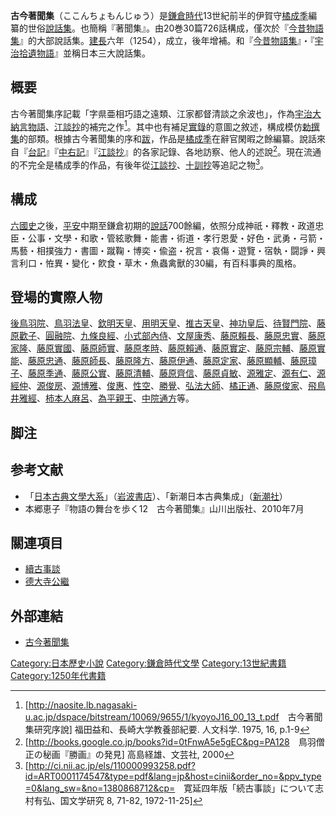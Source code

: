 '''古今著聞集'''（ここんちょもんじゅう）是[[鎌倉時代|鎌倉時代]]13世紀前半的伊賀守[[橘成季|橘成季]]編纂的世俗[[說話集|說話集]]。也簡稱『著聞集』。由20巻30篇726話構成，僅次於『[[今昔物語集|今昔物語集]]』的大部說話集。[[建長|建長]]六年（1254），成立，後年增補。和『[[今昔物語集|今昔物語集]]』・『[[宇治拾遺物語|宇治拾遺物語]]』並稱日本三大說話集。

==概要==
古今著聞集序記載「字県亜相巧語之遠類、江家都督清談之余波也」，作為[[宇治大納言物語|宇治大納言物語]]、[[江談抄|江談抄]]的補完之作<ref>[http://naosite.lb.nagasaki-u.ac.jp/dspace/bitstream/10069/9655/1/kyoyoJ16_00_13_t.pdf　古今著聞集研究序說] {{Wayback|url=http://naosite.lb.nagasaki-u.ac.jp/dspace/bitstream/10069/9655/1/kyoyoJ16_00_13_t.pdf |date=20131004220452 }} 福田益和、長崎大学教養部紀要. 人文科学. 1975, 16, p.1-9</ref>。其中也有補足[[實錄|實錄]]的意圖之敘述，構成模仿[[勅撰和歌集|勅撰集]]的部類。根據古今著聞集的序和[[跋|跋]]，作品是[[橘成季|橘成季]]在辭官閑暇之餘編纂。說話來自『[[台記|台記]]』『[[中右記|中右記]]』『[[江談抄|江談抄]]』的各家記錄、各地訪察、他人的述說<ref>[http://books.google.co.jp/books?id=0tFnwA5e5gEC&pg=PA128　鳥羽僧正の秘画『勝画』の発見] {{Wayback|url=http://books.google.co.jp/books?id=0tFnwA5e5gEC&pg=PA128 |date=20150402142817 }}高島経雄、文芸社, 2000</ref>。現在流通的不完全是橘成季的作品，有後年從[[江談抄|江談抄]]、[[十訓抄|十訓抄]]等追記之物<ref>[http://ci.nii.ac.jp/els/110000993258.pdf?id=ART0001174547&type=pdf&lang=jp&host=cinii&order_no=&ppv_type=0&lang_sw=&no=1380868712&cp=　寛延四年版「続古事談」について志村有弘、国文学研究 8, 71-82, 1972-11-25]{{Dead link|date=2019年5月 |bot=InternetArchiveBot |fix-attempted=yes }}</ref>。

==構成==
[[六國史|六國史]]之後，[[平安時代|平安]]中期至鎌倉初期的[[說話|說話]]700餘編，依照分成神祇・釋教・政道忠臣・公事・文學・和歌・管絃歌舞・能書・術道・孝行恩愛・好色・武勇・弓箭・馬藝・相撲強力・書圖・蹴鞠・博奕・偸盗・祝言・哀傷・遊覽・宿執・闘諍・興言利口・恠異・變化・飮食・草木・魚蟲禽獸的30編，有百科事典的風格。

==登場的實際人物==
[[後鳥羽天皇|後鳥羽院]]、[[鳥羽天皇|鳥羽法皇]]、[[欽明天皇|欽明天皇]]、[[用明天皇|用明天皇]]、[[推古天皇|推古天皇]]、[[神功皇后|神功皇后]]、[[待賢門院|待賢門院]]、[[藤原歡子|藤原歡子]]、[[圓融院|圓融院]]、[[九條良經|九條良經]]、[[小式部內侍|小式部內侍]]、[[文屋康秀|文屋康秀]]、[[藤原賴長|藤原賴長]]、[[藤原忠實|藤原忠實]]、[[藤原家隆|藤原家隆]]、[[藤原實國|藤原實國]]、[[藤原師實|藤原師實]]、[[藤原孝時|藤原孝時]]、[[藤原賴通|藤原賴通]]、[[藤原實定|藤原實定]]、[[藤原宗輔|藤原宗輔]]、[[藤原實能|藤原實能]]、[[藤原忠通|藤原忠通]]、[[藤原師長|藤原師長]]、[[藤原隆方|藤原隆方]]、[[藤原伊通|藤原伊通]]、[[藤原定家|藤原定家]]、[[藤原顯輔|藤原顯輔]]、[[藤原璋子|藤原璋子]]、[[藤原季通|藤原季通]]、[[藤原公實|藤原公實]]、[[藤原清輔|藤原清輔]]、[[藤原齊信|藤原齊信]]、[[藤原貞敏|藤原貞敏]]、[[源雅定|源雅定]]、[[源有仁|源有仁]]、[[源經仲|源經仲]]、[[源俊房|源俊房]]、[[源博雅|源博雅]]、[[俊惠|俊惠]]、[[性空|性空]]、[[勝覺|勝覺]]、[[空海|弘法大師]]、[[橘正通|橘正通]]、[[藤原俊家|藤原俊家]]、[[飛鳥井雅經|飛鳥井雅經]]、[[柿本人麻呂|柿本人麻呂]]、[[為平親王|為平親王]]、[[中院通方|中院通方]]等。

== 脚注 ==
<references />

== 参考文献 ==
*「[[日本古典文學大系|日本古典文學大系]]」（[[岩波書店|岩波書店]]）、「新潮日本古典集成」（[[新潮社|新潮社]]）
*本郷恵子『物語の舞台を歩く12　古今著聞集』山川出版社、2010年7月

== 關連項目 ==
*[[續古事談|續古事談]]
*[[德大寺公繼|德大寺公繼]]

== 外部連結 ==
*[http://kindai.ndl.go.jp/info:ndljp/pid/1018126 古今著聞集]{{Wayback|url=http://kindai.ndl.go.jp/info:ndljp/pid/1018126 |date=20150219123418 }}

[[Category:日本歷史小說|Category:日本歷史小說]]
[[Category:鎌倉時代文學|Category:鎌倉時代文學]]
[[Category:13世紀書籍|Category:13世紀書籍]]
[[Category:1250年代書籍|Category:1250年代書籍]]